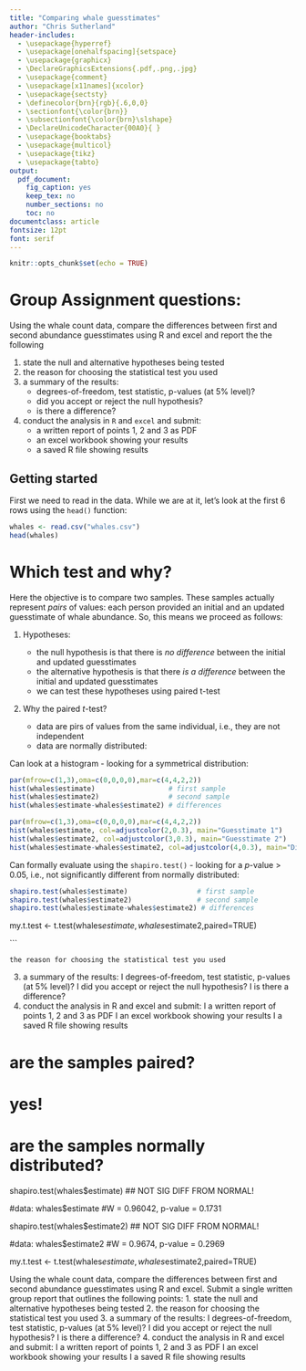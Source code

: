 ```yaml
---
title: "Comparing whale guesstimates"
author: "Chris Sutherland"
header-includes:
  - \usepackage{hyperref}
  - \usepackage[onehalfspacing]{setspace}
  - \usepackage{graphicx}
  - \DeclareGraphicsExtensions{.pdf,.png,.jpg}
  - \usepackage{comment}
  - \usepackage[x11names]{xcolor}
  - \usepackage{sectsty}
  - \definecolor{brn}{rgb}{.6,0,0}
  - \sectionfont{\color{brn}}
  - \subsectionfont{\color{brn}\slshape}
  - \DeclareUnicodeCharacter{00A0}{ }
  - \usepackage{booktabs}
  - \usepackage{multicol}
  - \usepackage{tikz}
  - \usepackage{tabto}
output:
  pdf_document:
    fig_caption: yes
    keep_tex: no
    number_sections: no
    toc: no
documentclass: article
fontsize: 12pt
font: serif
---
```


```r
knitr::opts_chunk$set(echo = TRUE)
```


# Group Assignment questions:

Using the whale count data, compare the differences between first and second abundance guesstimates using R and excel and report the the following

1. state the null and alternative hypotheses being tested
2. the reason for choosing the statistical test you used
3. a summary of the results:
    - degrees-of-freedom, test statistic, p-values (at 5% level)?
    - did you accept or reject the null hypothesis?
    - is there a difference?
4. conduct the analysis in `R` and `excel` and submit:
    - a written report of points 1, 2 and 3 as PDF
    - an excel workbook showing your results
    - a saved R file showing results

## Getting started

First we need to read in the data. While we are at it, let's look at the first 6 rows using the `head()` function:

```r
whales <- read.csv("whales.csv")
head(whales)
```

# Which test and why?

Here the objective is to compare two samples. These samples actually represent *pairs* of values: each person provided an initial and an updated guesstimate of whale abundance. So, this means we proceed as follows:

1. Hypotheses:

    - the null hypothesis is that there is *no difference* between the initial and updated guesstimates
    - the alternative hypothesis is that there *is a difference* between the initial and updated guesstimates
    - we can test these hypotheses using paired t-test

2. Why the paired *t*-test?

    - data are pirs of values from the same individual, i.e., they are not independent
    - data are normally distributed:

Can look at a histogram - looking for a symmetrical distribution:

```r
par(mfrow=c(1,3),oma=c(0,0,0,0),mar=c(4,4,2,2))
hist(whales$estimate)                  # first sample
hist(whales$estimate2)                 # second sample
hist(whales$estimate-whales$estimate2) # differences
```

```r
par(mfrow=c(1,3),oma=c(0,0,0,0),mar=c(4,4,2,2))
hist(whales$estimate, col=adjustcolor(2,0.3), main="Guesstimate 1")
hist(whales$estimate2, col=adjustcolor(3,0.3), main="Guesstimate 2")
hist(whales$estimate-whales$estimate2, col=adjustcolor(4,0.3), main="Difference (1-2)")
```

Can formally evaluate using the `shapiro.test()` - looking for a *p*-value > 0.05, i.e., not significantly different from normally distributed: 
    
```r
shapiro.test(whales$estimate)                 # first sample
shapiro.test(whales$estimate2)                # second sample
shapiro.test(whales$estimate-whales$estimate2) # differences
```



my.t.test <- t.test(whales$estimate,whales$estimate2,paired=TRUE)


```
    
    
    the reason for choosing the statistical test you used
3. a summary of the results:
I degrees-of-freedom, test statistic, p-values (at 5% level)?
I did you accept or reject the null hypothesis?
I is there a difference?
4. conduct the analysis in R and excel and submit:
I a written report of points 1, 2 and 3 as PDF
I an excel workbook showing your results
I a saved R file showing results


# are the samples paired?
# yes!

# are the samples normally distributed?

shapiro.test(whales$estimate) ## NOT SIG DIFF FROM NORMAL!

#data:  whales$estimate
#W = 0.96042, p-value = 0.1731

shapiro.test(whales$estimate2) ## NOT SIG DIFF FROM NORMAL!

#data:  whales$estimate2
#W = 0.9674, p-value = 0.2969

my.t.test <- t.test(whales$estimate,whales$estimate2,paired=TRUE)


Using the whale count data, compare the differences between
first and second abundance guesstimates using R and excel.
Submit a single written group report that outlines the following
points:
1. state the null and alternative hypotheses being tested
2. the reason for choosing the statistical test you used
3. a summary of the results:
I degrees-of-freedom, test statistic, p-values (at 5% level)?
I did you accept or reject the null hypothesis?
I is there a difference?
4. conduct the analysis in R and excel and submit:
I a written report of points 1, 2 and 3 as PDF
I an excel workbook showing your results
I a saved R file showing results
